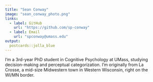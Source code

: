 ```yaml
---
title: "Sean Conway"
image: "sean_conway_photo.png"
links:
  - label: GitHub
    url: "https://github.com/sp-conway"
  - label: Email
    url: "spconway@umass.edu"
output:
  postcards::jolla_blue
---
```

 
I'm a 3rd-year PhD student in Cognitive Psychology at UMass, studying decision-making and perceptual categorization. I'm originally from La Crosse, a mid-size Midwestern town in Western Wisconsin, right on the WI/MN border.   
